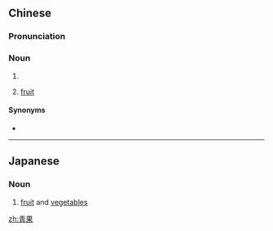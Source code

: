 ==Chinese==
{{zh-forms}}

===Pronunciation===
{{zh-pron
|m=qīngguǒ
|h=gd=qiang1 guo3
|mn=chheⁿ-kó/chhiⁿ-kó
|mn-t=cên1 guê2/cên1 guên2/cên1 guain2/cên1 guan2
|cat=n
}}

===Noun===
{{zh-noun}}

# {{zh-alt-name|橄欖}}
# {{lb|zh|Hakka|Teochew}} [[fruit]]

====Synonyms====
* {{sense|fruit}}
{{zh-dial|水果}}

----

==Japanese==
{{ja-kanjitab|青|果}}

===Noun===
{{ja-noun|せいか}}

# [[fruit]] and [[vegetables]]

[[zh:青果]]